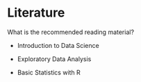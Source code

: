 # Literature

What is the recommended reading material?

* Introduction to Data Science

* Exploratory Data Analysis

* Basic Statistics with R
